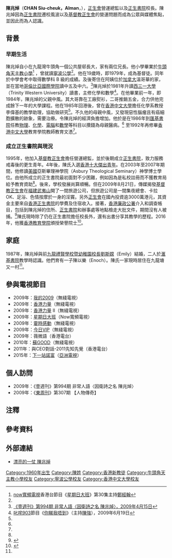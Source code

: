 {{Infobox_People
| name = 陳兆焯
| english_names = Chan Siu Cheuk Alman
| image      = [[File:Almanchansiucheuk.jpg|200px]]
| image name = 
| period     =
| job = 校長
| nationality = {{CNHK}}
| Sex = 男
| date of birth = {{birth date and age|1960|9|15}}
| place of birth = {{HKG-1959}}
| date of death = 
| place of death = 
| spouse = {{marriage|劉斯嫦|1987}}
| children = 子：陳以樂<br>{{birth_year_and_age|1995}}
| relatives = 胞兄：陳兆禮
| past = [[香港中文大學|香港中文大學]]教學助理（1985年至1986年）<br>[[匯基書院|匯基書院]]高級學位教師（1986年至1995年）
| religion = 基督教
| educate= 
*[[牛頭角天主教小學|牛頭角天主教小學]]
*[[寧波公學|寧波公學]]
*[[哥倫比亞國際學院|哥倫比亞國際學院]]
*[[加拿大|加拿大]]西方聖三一大學化學與應用數學學士
*[[香港中文大學|香港中文大學]]教育學院教師教育文憑
*[[美國|美國]]亞斯畢理神學院神學博士
|award = 1999年：[[香港十大傑出青年|香港十大傑出青年]]
}}

'''陳兆焯'''（'''CHAN Siu-cheuk，Alman'''{{noteTag|見香港電台於2009年3月8日播出的節目《城市論壇》的嘉賓介紹}}，{{bd|1960年9月15日{{noteTag|見陳兆焯個人Facebook於2016年9月14日的貼文信息留言。}}|catIdx=C陳}}），[[正生會|正生會]]營運總監以及[[正生書院|正生書院]]校長。陳兆焯因為[[正生書院|正生書院]]遷校風波以及[[基督教|基督教]][[正生會|正生會]]的營運問題而成為公眾與媒體焦點，並因此而為人認識。

==背景==
===早期生活===
陳兆焯自小在九龍灣牛頭角一個公共屋邨長大，家有兩位兄長。他小學畢業於[[牛頭角天主教小學|牛頭角天主教小學]]<ref name="sunday">[[now寬頻電視|now寬頻電視]]香港台節目《[[星期日大班|星期日大班]]》第30集主持[[鄭經翰|鄭經翰]]</ref> ，曾就讀[[寧波公學|寧波公學]]<ref name="sunday"/>。他在19歲時，即1979年，成為基督徒。同年於中學會考中取得數學科 B 級的成績。及後寄住在阿姨位於[[加拿大|加拿大]]溫哥華的家，並在當地[[哥倫比亞國際學院|哥倫比亞國際學院]]讀中五及中六。<ref name="非常人語〈因衛詩之名 陳兆焯〉">[https://web.archive.org/web/20090415070350/http://www.hkmagazine.org/newfull1/view.php?mag=next&issue=994&site=12535472 《壹週刊》第994期 非常人語〈因衛詩之名 陳兆焯〉，2009年4月15日]</ref>陳兆焯於1981年升讀[[西三一大學|西三一大學]]（Trinity Western University）讀書，主修化學和數學<ref name="sevenchan">[[叱咤903|叱咤903]]節目《[[你睇我唔到|你睇我唔到]]》（主持[[陳強|陳強]]），2009年6月19日</ref>。在他畢業前一年，即1984年，陳兆焯的父親中風。其大哥靠在工廠熨衫，二哥推銷五金，合力供他完成餘下一年的大學課程。他在1985年回港後，曾在[[香港中文大學|香港中文大學]]擔任化學系教授李偉基的教學助理，協助做研究<ref name="非常人語〈因衛詩之名 陳兆焯〉"/>。不久他的母親中風，又發現惡性腦瘤且有癌細胞擴散的跡象，需要治療。令陳兆焯的經濟負擔增加。他於是在1986年到[[匯基書院|匯基書院]]任教[[物理|物理]]、[[化學|化學]]、[[電腦|電腦]]和[[數學|數學]]等科目以攢錢為母親醫病。<ref name="sevenchan"/> 至1992年再修畢[[香港中文大學|香港中文大學]]教育學院教師教育文憑<ref name="非常人語〈因衛詩之名 陳兆焯〉"/>。

===成立正生書院與現況===
1995年，他加入[[基督教|基督教]][[正生會|正生會]]擔任營運總監，並於後期成立[[正生書院|正生書院]]，致力服務戒毒後的更生青年。4年後，陳氏入選[[香港十大傑出青年|香港十大傑出青年]]。在2003年至2007年期間，他修讀[[美國|美國]]亞斯畢理神學院（Asbury Theological Seminary）神學博士學位。由他所成立的正生書院最初面對不少困難，例如因為是私校註冊而不獲教育局給予教育資助<ref name="非常人語〈因衛詩之名 陳兆焯〉"/>。後來，學校發展尚算順暢。但在2009年8月21日，傳媒揭發[[基督教|基督教]][[正生會|正生會]]在[[福建|福建]][[武夷山|武夷山]]開了一間旅遊公司，但旅遊公司是一間集夜總會、卡拉OK、足浴、色情按摩於一身的淫竇。另外[[正生會|正生會]]在國內投資逾3000萬港元，其資金主要來自[[香港|香港]][[正生書院|正生書院]]的學費及住宿收入。接著，[[香港廉政公署|香港廉政公署]]介入和調查帳目，包括到陳兆焯的住所、[[正生書院|正生書院]]和辦事處等地點檢走大批文件，期間沒有人被捕。<ref name="壹週刊">{{cite journal
|publisher=[[香港壹週刊|香港壹週刊]]
|author=
|pages=
|volume=
|issue= 第1014期（2009年8月13日）
|title=正生$2000萬投資雞竇
}}</ref>陳氏現時除了仍在正生書院擔任校長外，還有出書分享其教學的歷程。2016年，他獲[[香港教育學院|香港教育學院]]頒授榮譽院士<ref>{{web reference|URL=http://std.stheadline.com/yesterday/edu/0219go05.html|title=呂麗紅陳兆焯等獲教院榮譽院士|work=星島日報|year=2016年|date=2月19日|accessdate=2017-12-03|archive-date=2017-12-03|archive-url=https://web.archive.org/web/20171203224640/http://std.stheadline.com/yesterday/edu/0219go05.html|dead-url=no}}</ref>。

== 家庭 ==
1987年，陳兆焯與前[[九龍禮賢學校暨幼稚園|九龍禮賢學校暨幼稚園]][[校長|校長]][[劉斯嫦|劉斯嫦]]（Emily）結婚，二人於[[滙基書院|滙基書院]]教學時認識。他們育有一子陳以樂（Enoch）。陳氏一家現時居住在九龍塘又一村<ref name="非常人語〈因衛詩之名 陳兆焯〉"/>。

== 參與電視節目 ==
* 2009年：[[我的2009|我的2009]]（無綫電視）{{noteTag|見[《[[我的2009|我的2009]]》第7集〈五千個日與夜－陳兆焯〉}}
* 2009年：[[香港力量|香港力量]]（無綫電視）{{noteTag|見《[[香港力量|香港力量]]》第2集}}
* 2009年：[[香港力量|香港力量]] II（無綫電視）{{noteTag|見2009年7月24日播出的《[[香港力量|香港力量]] II》〈陳兆焯心中沒有成功失敗〉}}
* 2009年：[[星期日大班|星期日大班]]（Now寬頻電視）
* 2009年：[[霎時感動|霎時感動]]（無綫電視）{{noteTag|見《[[霎時感動|霎時感動]]》第136集〈真面目 - 陳兆焯〉及第150集〈迷途少女 - 陳兆焯〉}}
* 2009年：[[今日VIP|今日VIP]]（無綫電視）{{noteTag|見2009年7月1日播出的《[[今日VIP|今日VIP]]》}}
* 2009年：薇微語（香港電台）{{noteTag|資料來自[[香港電台|香港電台]]節目《薇微語》第7集}}
* 2010年：[[蘇GOOD|蘇GOOD]]（無綫電視）
* 2011年：與CEO對話-2011先知先覺（香港電台）{{noteTag|見資料來自[[香港電台|香港電台]]節目《與CEO對話-2011先知先覺》第3集}}
* 2015年：[[下一站諾富|下一站諾富]]（[[亞洲電視|亞洲電視]]）

== 個人訪問 ==
* 2009年：《壹週刊》第994期 非常人語〈因衛詩之名 陳兆焯〉
* 2009年：《[[東周刊|東周刊]]》第307期 【人物傳奇】 

==注釋==
{{noteFoot}}

== 參考資料 ==
{{Reflist}}

== 外部連結 ==
*[http://eastweek.my-magazine.me/index.php?aid=2502 漂亮的一仗 陳兆焯] {{Wayback|url=http://eastweek.my-magazine.me/index.php?aid=2502 |date=20160304134756 }}

[[Category:1960年出生|Category:1960年出生]]
[[Category:陳姓|Category:陳姓]]
[[Category:香港新教徒|Category:香港新教徒]]
[[Category:牛頭角天主教小學校友|Category:牛頭角天主教小學校友]]
[[Category:寧波公學校友|Category:寧波公學校友]]
[[Category:香港中文大學校友|Category:香港中文大學校友]]